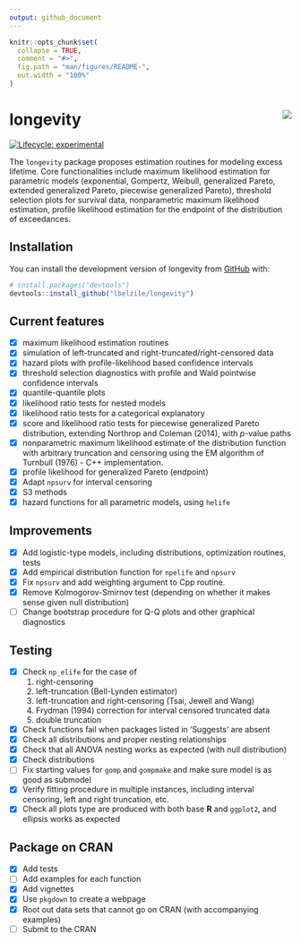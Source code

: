 ```yaml
---
output: github_document
---
```


<!-- README.md is generated from README.Rmd. Please edit that file -->

```r
knitr::opts_chunk$set(
  collapse = TRUE,
  comment = "#>",
  fig.path = "man/figures/README-",
  out.width = "100%"
)
```

# longevity <img src="man/figures/longevity_sticker.png" align="right"/>

<!-- badges: start -->
[![Lifecycle: experimental](https://img.shields.io/badge/lifecycle-experimental-orange.svg)](https://www.tidyverse.org/lifecycle/#experimental)
<!-- badges: end -->

The `longevity` package proposes estimation routines for modeling excess lifetime. Core functionalities include maximum likelihood estimation for parametric models (exponential, Gompertz, Weibull, generalized Pareto, extended generalized Pareto, piecewise generalized Pareto), threshold selection plots for survival data, nonparametric maximum likelihood estimation, profile likelihood estimation for the endpoint of the distribution of exceedances.


## Installation

<!-- You can install the released version of longevity from [CRAN](https://CRAN.R-project.org) with: -->

<!-- ``` r -->
<!-- install.packages("longevity") -->
<!-- ``` -->

You can install the development version of longevity from [GitHub](https://github.com/) with:

``` r
# install.packages("devtools")
devtools::install_github("lbelzile/longevity")
```

 <!-- `devtools::build_readme()` is handy for this. You could also use GitHub Actions to re-render `README.Rmd` every time you push. An example workflow can be found here: <https://github.com/r-lib/actions/tree/master/examples>. -->


## Current features

- [x] maximum likelihood estimation routines
- [x] simulation of left-truncated and right-truncated/right-censored data
- [x] hazard plots with profile-likelihood based confidence intervals
- [x] threshold selection diagnostics with profile and Wald pointwise confidence intervals
- [x] quantile-quantile plots
- [x] likelihood ratio tests for nested models
- [x] likelihood ratio tests for a categorical explanatory
- [x] score and likelihood ratio tests for piecewise generalized Pareto distribution, extending Northrop and Coleman (2014), with $p$-value paths
- [x] nonparametric maximum likelihood estimate of the distribution function with arbitrary truncation and censoring using the EM algorithm of Turnbull (1976) - C++ implementation.
- [x] profile likelihood for generalized Pareto (endpoint)
- [x] Adapt `npsurv` for interval censoring
- [x] S3 methods
- [x] hazard functions for all parametric models, using `helife`

## Improvements

- [x] Add logistic-type models, including distributions, optimization routines, tests
- [x] Add empirical distribution function for `npelife` and `npsurv`
- [x] Fix `npsurv` and add weighting argument to Cpp routine.
- [x] Remove Kolmogorov-Smirnov test (depending on whether it makes sense given null distribution)
- [ ] Change bootstrap procedure for Q-Q plots and other graphical diagnostics


## Testing

- [x] Check `np_elife` for the case of 
	(1) right-censoring
	(2) left-truncation (Bell-Lynden estimator)
	(3) left-truncation and right-censoring (Tsai, Jewell and Wang)
	(4) Frydman (1994) correction for interval censored truncated data
	(5) double truncation
- [x] Check functions fail when packages listed in 'Suggests' are absent
- [x] Check all distributions and proper nesting relationships
- [x] Check that all ANOVA nesting works as expected (with null distribution)
- [x] Check distributions
- [ ] Fix starting values for `gomp` and `gompmake` and make sure model is as good as submodel
- [x] Verify fitting procedure in multiple instances, including interval censoring, left and right truncation, etc.
- [x] Check all plots type are produced with both base **R** and `ggplot2`, and ellipsis works as expected

## Package on CRAN

- [x] Add tests
- [ ] Add examples for each function
- [x] Add vignettes
- [x] Use `pkgdown` to create a webpage
- [x] Root out data sets that cannot go on CRAN (with accompanying examples)
- [ ] Submit to the CRAN


